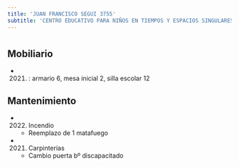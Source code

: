 ```yaml
---
title: 'JUAN FRANCISCO SEGUI 3755'
subtitle: 'CENTRO EDUCATIVO PARA NIÑOS EN TIEMPOS Y ESPACIOS SINGULARES N° 02'
---
```


#


## Mobiliario

*  (2021) : armario 6, mesa inicial 2, silla escolar 12 





## Mantenimiento

*  (2022) Incendio 
    + Reemplazo de 1 matafuego

*  (2021) Carpinterías 
    + Cambio puerta bº discapacitado



